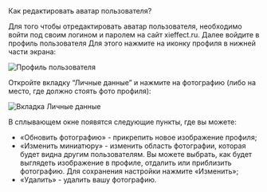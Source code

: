 
<AnchorHeading type="h1" id="profile-photo-settings">
  Как редактировать аватар пользователя?
</AnchorHeading>

Для того чтобы отредактировать аватар пользователя, необходимо войти под своим логином и паролем на сайт xieffect.ru. Далее войдите в профиль пользователя Для этого нажмите на иконку профиля в нижней части экрана:

<Image
  width={248}
  height={686}
  src="/assets/markdown/account/profile.jpeg"
  alt="Профиль пользователя"
/>

Откройте вкладку “Личные данные” и нажмите на фотографию (либо на место, где должно стоять фото профиля):

<Image
  width={910}
  height={512}
  src="/assets/markdown/account/personal-data.jpeg"
  alt="Вкладка Личные данные"
/>

В сплывающем окне появятся следующие пункты, где вы можете:

- «Обновить фотографию» - прикрепить новое изображение профиля;
- «Изменить миниатюру» - изменить область фотографии, которая будет видна другим пользователям. 
Вы можете выбрать, как будет выглядеть изображение в профиле, отдалить или приблизить фотографию. Для сохранения настройки нажмите «Изменить»;
- «Удалить» - удалить вашу фотографию.

